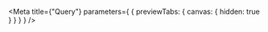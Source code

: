 
<Meta
  title={"Query"}
  parameters={
    {
      previewTabs: {
        canvas: {
          hidden: true
        }
      }
    }
  }
/>

<TaskPageQueryDTORootIndex />
